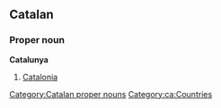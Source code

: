 ==Catalan==

===Proper noun===
'''Catalunya'''

# [[Catalonia]]

[[Category:Catalan proper nouns]]
[[Category:ca:Countries]]